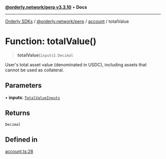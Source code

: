 [**@orderly.network/perp v3.3.10**](/sdks/tech-doc/@orderly.network/perp/README) • **Docs**

***

[Orderly SDKs](/sdks/tech-doc/packages) / [@orderly.network/perp](/sdks/tech-doc/@orderly.network/perp/README) / [account](/sdks/tech-doc/@orderly.network/perp/namespaces/account/README) / totalValue

# Function: totalValue()

> **totalValue**(`inputs`): `Decimal`

User's total asset value (denominated in USDC), including assets that cannot be used as collateral.

## Parameters

• **inputs**: [`TotalValueInputs`](/sdks/tech-doc/@orderly.network/perp/namespaces/account/type-aliases/TotalValueInputs)

## Returns

`Decimal`

## Defined in

[account.ts:28](https://github.com/OrderlyNetwork/js-sdk/blob/554ae704783e3b83c40bb234a899e8f02987d9b6/packages/perp/src/account.ts#L28)
